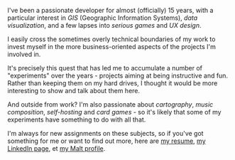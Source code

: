 I've been a passionate developer for almost (officially) 15 years,
with a particular interest in *GIS* (Geographic Information Systems), *data visualization*,
and a few lapses into *serious games* and *UX design*.

I easily cross the sometimes overly technical boundaries of my work
to invest myself in the more business-oriented aspects of the projects I'm involved in.

It's precisely this quest that has led me to accumulate a number of "experiments" over the years -
projects aiming at being instructive and fun. Rather than keeping them on my hard drives,
I thought it would be more interesting to show and talk about them here.

And outside from work? I'm also passionate about *cartography*, *music composition*, *self-hosting* and *card games* -
so it's likely that some of my experiments have something to do with all that.

I'm always for new assignments on these subjects,
so if you've got something for me or want to find out more, here are
[my resume](https://files.parapluie.org/api/public/dl/q8ARi7ub),
[my LinkedIn page](https://www.linkedin.com/in/fr%C3%A9d%C3%A9ric-langlade-bellone/),
et [my Malt profile](https://www.malt.fr/profile/fredericlangladebellone).
